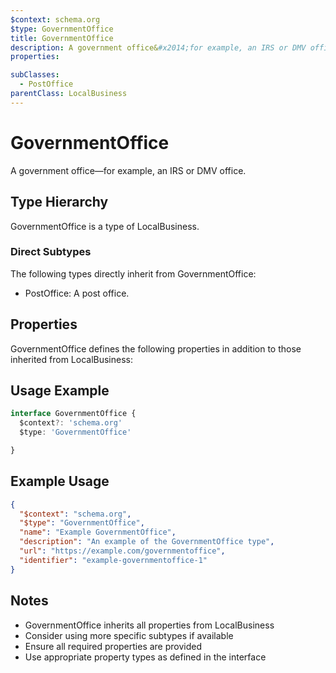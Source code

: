 ```yaml
---
$context: schema.org
$type: GovernmentOffice
title: GovernmentOffice
description: A government office&#x2014;for example, an IRS or DMV office.
properties:

subClasses:
  - PostOffice
parentClass: LocalBusiness
---
```


# GovernmentOffice

A government office&#x2014;for example, an IRS or DMV office.

## Type Hierarchy

GovernmentOffice is a type of LocalBusiness.

### Direct Subtypes

The following types directly inherit from GovernmentOffice:

- PostOffice: A post office.

## Properties

GovernmentOffice defines the following properties in addition to those inherited from LocalBusiness:



## Usage Example

```typescript
interface GovernmentOffice {
  $context?: 'schema.org'
  $type: 'GovernmentOffice'

}
```

## Example Usage

```json
{
  "$context": "schema.org",
  "$type": "GovernmentOffice",
  "name": "Example GovernmentOffice",
  "description": "An example of the GovernmentOffice type",
  "url": "https://example.com/governmentoffice",
  "identifier": "example-governmentoffice-1"
}
```

## Notes

- GovernmentOffice inherits all properties from LocalBusiness
- Consider using more specific subtypes if available
- Ensure all required properties are provided
- Use appropriate property types as defined in the interface
